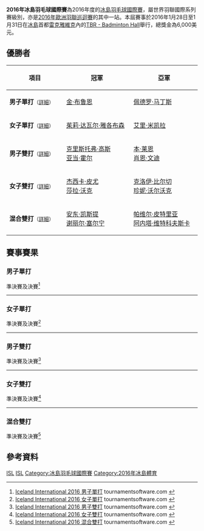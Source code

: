 {{noteTA|G1=Badminton}}
{{infobox badminton event
|name           = 2016年冰島羽毛球國際賽
|image          = 
|size           = 
|caption        =
|dates          = 2016年1月28日－1月31日
|number_edition = 
|level          = 4B
|prize_money    = 6,000美元
|location       = {{ISL}}[[雷克雅維克|雷克雅維克]]
|venue          = TBR - Badminton Hall
|previous       = 2015年冰島羽毛球國際賽 
|next           = 2017年冰島羽毛球國際賽
}}
'''2016年冰島羽毛球國際賽'''為2016年度的[[冰島羽毛球國際賽|冰島羽毛球國際賽]]，屬世界羽聯國際系列賽級別，亦是[[2016年歐洲羽聯巡迴賽|2016年歐洲羽聯巡迴賽]]的其中一站。本屆賽事於2016年1月28日至1月31日在[[冰島|冰島]]首都[[雷克雅維克|雷克雅維克]]內的[[TBR_-_Badminton_Hall|TBR - Badminton Hall]]舉行，總獎金為6,000美元。

== 優勝者 ==
{| class=wikitable style="font-size:small"
!width="200"|項目
!width="250"|冠軍
!width="250"|亞軍
|-
|'''男子單打'''<small>（[[#男子單打|詳細]]）</small>
|{{flagicon|DEN}} [[金·布鲁恩|金·布鲁恩]]
|{{flagicon|POR}} [[佩德罗·马丁斯|佩德罗·马丁斯]]
|-
|'''女子單打'''<small>（[[#女子單打|詳細]]）</small>
|{{flagicon|DEN}} [[茱莉·达瓦尔·雅各布森|茱莉·达瓦尔·雅各布森]]
|{{flagicon|FIN}} [[艾里·米凯拉|艾里·米凯拉]]
|-
|'''男子雙打'''<small>（[[#男子雙打|詳細]]）</small>
|{{flagicon|ENG}} [[克里斯托弗·高斯|克里斯托弗·高斯]]<br/>{{flagicon|SCO}} [[亚当·霍尔|亚当·霍尔]]
|{{flagicon|ENG}} [[本·莱恩|本·莱恩]]<br/>{{flagicon|ENG}} [[肖恩·文迪|肖恩·文迪]]
|-
|'''女子雙打'''<small>（[[#女子雙打|詳細]]）</small>
|{{flagicon|ENG}} [[杰西卡·皮尤|杰西卡·皮尤]]<br/>{{flagicon|ENG}} [[莎拉·沃克|莎拉·沃克]]
|{{flagicon|ENG}} [[克洛伊·比尔切|克洛伊·比尔切]]<br/>{{flagicon|ENG}} [[珍妮·沃尔沃克|珍妮·沃尔沃克]]
|-
|'''混合雙打'''<small>（[[#混合雙打|詳細]]）</small>
|{{flagicon|FIN}} [[安东·凯斯提|安东·凯斯提]]<br/>{{flagicon|NED}} [[谢丽尔·塞尔宁|谢丽尔·塞尔宁]]
|{{flagicon|POL}} [[帕维尔·皮特里亚|帕维尔·皮特里亚]]<br/>{{flagicon|POL}} [[阿内塔·维特科夫斯卡|阿内塔·维特科夫斯卡]]
|}

== 賽事賽果 ==
=== 男子單打 ===
;準決賽及決賽<ref name="MS">[http://bwf.tournamentsoftware.com/sport/draw.aspx?id=185A87E8-457F-4111-A262-FE510F677AFF&draw=2 Iceland International 2016 男子單打] {{Wayback|url=http://bwf.tournamentsoftware.com/sport/draw.aspx?id=185A87E8-457F-4111-A262-FE510F677AFF&draw=2 |date=20180125231652 }} tournamentsoftware.com {{en}}</ref>
{{4TeamBracket-Tennis3-v2
| team-width=200
| RD1-seed1=7
| RD1-team1='''{{flagicon|POR}} [[佩德罗·马丁斯|佩德罗·马丁斯]]
| RD1-score1-1=''9
| RD1-score1-2=
| RD1-score1-3=
| RD1-seed2=Q
| RD1-team2={{nowrap|{{flagicon|DEN}} [[帕特里克·比耶勒高|帕特里克·比耶勒高]] (中途退出)}}
| RD1-score2-1=''2
| RD1-score2-2=
| RD1-score2-3=

| RD1-seed3=Q
| RD1-team3={{flagicon|DEN}} [[大衛·金·克里斯騰森|大衛·金·克里斯騰森]]
| RD1-score3-1=13
| RD1-score3-2=13
| RD1-score3-3=
| RD1-seed4=8
| RD1-team4='''{{flagicon|DEN}} [[金·布鲁恩|金·布鲁恩]]
| RD1-score4-1='''21
| RD1-score4-2='''21
| RD1-score4-3=

| RD2-seed1=7
| RD2-team1={{flagicon|POR}} [[佩德罗·马丁斯|佩德罗·马丁斯]]
| RD2-score1-1='''21
| RD2-score1-2=14
| RD2-score1-3=16
| RD2-seed2=8
| RD2-team2='''{{flagicon|DEN}} [[金·布鲁恩|金·布鲁恩]]
| RD2-score2-1=10
| RD2-score2-2='''21
| RD2-score2-3='''21
}}
----

=== 女子單打 ===
;準決賽及決賽<ref name="WS">[http://bwf.tournamentsoftware.com/sport/draw.aspx?id=185A87E8-457F-4111-A262-FE510F677AFF&draw=4 Iceland International 2016 女子單打] {{Wayback|url=http://bwf.tournamentsoftware.com/sport/draw.aspx?id=185A87E8-457F-4111-A262-FE510F677AFF&draw=4 |date=20180125232109 }} tournamentsoftware.com {{en}}</ref>
{{4TeamBracket-Tennis3-v2
| team-width=200
| RD1-seed1=
| RD1-team1={{flagicon|ENG}} [[克洛伊·比尔切|克洛伊·比尔切]]
| RD1-score1-1=17
| RD1-score1-2=18
| RD1-score1-3=
| RD1-seed2=
| RD1-team2='''{{nowrap|{{flagicon|DEN}} [[茱莉·达瓦尔·雅各布森|茱莉·达瓦尔·雅各布森]]}}
| RD1-score2-1='''21
| RD1-score2-2='''21
| RD1-score2-3=

| RD1-seed3=
| RD1-team3={{flagicon|DEN}} [[克劳迪娅·帕雷德斯|克劳迪娅·帕雷德斯]]
| RD1-score3-1='''21
| RD1-score3-2=12
| RD1-score3-3=15
| RD1-seed4=6
| RD1-team4='''{{flagicon|FIN}} [[艾里·米凯拉|艾里·米凯拉]]
| RD1-score4-1=17
| RD1-score4-2='''21
| RD1-score4-3='''21

| RD2-seed1=
| RD2-team1='''{{nowrap|{{flagicon|DEN}} [[茱莉·达瓦尔·雅各布森|茱莉·达瓦尔·雅各布森]]}}
| RD2-score1-1=19
| RD2-score1-2='''21
| RD2-score1-3='''21
| RD2-seed2=6
| RD2-team2={{flagicon|FIN}} [[艾里·米凯拉|艾里·米凯拉]]
| RD2-score2-1='''21
| RD2-score2-2=15
| RD2-score2-3=16
}}
----

=== 男子雙打 ===
;準決賽及決賽<ref name="MD">[http://bwf.tournamentsoftware.com/sport/draw.aspx?id=185A87E8-457F-4111-A262-FE510F677AFF&draw=5 Iceland International 2016 男子雙打] {{Webarchive|url=https://archive.is/20160202033838/http://bwf.tournamentsoftware.com/sport/draw.aspx?id=185A87E8-457F-4111-A262-FE510F677AFF&draw=5 |date=2016-02-02 }} tournamentsoftware.com {{en}}</ref>
{{4TeamBracket-Tennis3-v2
| team-width=200
| RD1-seed1=1
| RD1-team1={{nowrap|{{flagicon|POL}} [[帕维尔·皮特里亚|帕维尔·皮特里亚]]<br/> {{flagicon|POL}} [[沃伊切赫·苏库德拉尔塞克|沃伊切赫·苏库德拉尔塞克]]}}
| RD1-score1-1='''21
| RD1-score1-2=11
| RD1-score1-3=17
| RD1-seed2=4
| RD1-team2='''{{flagicon|ENG}} [[克里斯托弗·高斯|克里斯托弗·高斯]]<br/> {{flagicon|SCO}} [[亚当·霍尔|亚当·霍尔]]
| RD1-score2-1=14
| RD1-score2-2='''21
| RD1-score2-3='''21

| RD1-seed3=
| RD1-team3={{flagicon|DEN}} [[迪特列夫·耶格爾·霍爾姆|迪特列夫·耶格爾·霍爾姆]]<br/> {{flagicon|DEN}} [[叶普·卢德维格森|叶普·卢德维格森]]
| RD1-score3-1=15
| RD1-score3-2=13
| RD1-score3-3=
| RD1-seed4=
| RD1-team4='''{{flagicon|ENG}} [[本·莱恩|本·莱恩]]<br/> {{flagicon|ENG}} [[肖恩·文迪|肖恩·文迪]]
| RD1-score4-1='''21
| RD1-score4-2='''21
| RD1-score4-3=

| RD2-seed1=4
| RD2-team1='''{{flagicon|ENG}} [[克里斯托弗·高斯|克里斯托弗·高斯]]<br/> {{flagicon|SCO}} [[亚当·霍尔|亚当·霍尔]]
| RD2-score1-1='''21
| RD2-score1-2='''21
| RD2-score1-3=
| RD2-seed2=
| RD2-team2={{flagicon|ENG}} [[本·莱恩|本·莱恩]]<br/> {{flagicon|ENG}} [[肖恩·文迪|肖恩·文迪]]
| RD2-score2-1=19
| RD2-score2-2=19
| RD2-score2-3=
}}
----

=== 女子雙打 ===
;準決賽及決賽<ref name="WD">[http://bwf.tournamentsoftware.com/sport/draw.aspx?id=185A87E8-457F-4111-A262-FE510F677AFF&draw=6 Iceland International 2016 女子雙打] {{Webarchive|url=https://archive.is/20160202033839/http://bwf.tournamentsoftware.com/sport/draw.aspx?id=185A87E8-457F-4111-A262-FE510F677AFF&draw=6 |date=2016-02-02 }} tournamentsoftware.com {{en}}</ref>
{{4TeamBracket-Tennis3-v2
| team-width=200
| RD1-seed1=
| RD1-team1='''{{flagicon|ENG}} [[杰西卡·皮尤|杰西卡·皮尤]]<br/> {{flagicon|ENG}} [[莎拉·沃克|莎拉·沃克]]
| RD1-score1-1='''23
| RD1-score1-2='''23
| RD1-score1-3=
| RD1-seed2=
| RD1-team2={{flagicon|NED}} [[Alida_Chen|Alida Chen]]<br/> {{flagicon|NED}} [[谢丽尔·塞尔宁|谢丽尔·塞尔宁]]
| RD1-score2-1=21
| RD1-score2-2=21
| RD1-score2-3=

| RD1-seed3=3
| RD1-team3='''{{flagicon|ENG}} [[克洛伊·比尔切|克洛伊·比尔切]]<br/> {{flagicon|ENG}} [[珍妮·沃尔沃克|珍妮·沃尔沃克]]
| RD1-score3-1='''21
| RD1-score3-2='''21
| RD1-score3-3=
| RD1-seed4=
| RD1-team4={{nowrap|{{flagicon|DEN}} [[茱莉·达瓦尔·雅各布森|茱莉·达瓦尔·雅各布森]]<br/> {{flagicon|DEN}} [[麦尔·苏罗|麦尔·苏罗]]}}
| RD1-score4-1=14
| RD1-score4-2=11
| RD1-score4-3=

| RD2-seed1=
| RD2-team1='''{{flagicon|ENG}} [[杰西卡·皮尤|杰西卡·皮尤]]<br/> {{flagicon|ENG}} [[莎拉·沃克|莎拉·沃克]]
| RD2-score1-1='''21
| RD2-score1-2=10
| RD2-score1-3='''21
| RD2-seed2=3
| RD2-team2={{flagicon|ENG}} [[克洛伊·比尔切|克洛伊·比尔切]]<br/> {{flagicon|ENG}} [[珍妮·沃尔沃克|珍妮·沃尔沃克]]
| RD2-score2-1=10
| RD2-score2-2='''21
| RD2-score2-3=17
}}
----

=== 混合雙打 ===
;準決賽及決賽<ref name="XD">[http://bwf.tournamentsoftware.com/sport/draw.aspx?id=185A87E8-457F-4111-A262-FE510F677AFF&draw=7 Iceland International 2016 混合雙打] {{Webarchive|url=https://archive.is/20160202033838/http://bwf.tournamentsoftware.com/sport/draw.aspx?id=185A87E8-457F-4111-A262-FE510F677AFF&draw=7 |date=2016-02-02 }} tournamentsoftware.com {{en}}</ref>
{{4TeamBracket-Tennis3-v2
| team-width=200
| RD1-seed1=1
| RD1-team1='''{{nowrap|{{flagicon|POL}} [[帕维尔·皮特里亚|帕维尔·皮特里亚]]<br/> {{flagicon|POL}} [[阿内塔·维特科夫斯卡|阿内塔·维特科夫斯卡]]}}
| RD1-score1-1='''22
| RD1-score1-2='''21
| RD1-score1-3=
| RD1-seed2=4
| RD1-team2={{flagicon|ENG}} [[本·莱恩|本·莱恩]]<br/> {{flagicon|ENG}} [[杰西卡·皮尤|杰西卡·皮尤]]
| RD1-score2-1=20
| RD1-score2-2=16
| RD1-score2-3=

| RD1-seed3=3
| RD1-team3='''{{flagicon|FIN}} [[安东·凯斯提|安东·凯斯提]]<br/> {{flagicon|NED}} [[谢丽尔·塞尔宁|谢丽尔·塞尔宁]]
| RD1-score3-1='''21
| RD1-score3-2=16
| RD1-score3-3='''21
| RD1-seed4=
| RD1-team4={{flagicon|SCO}} [[亚当·霍尔|亚当·霍尔]]<br/> {{flagicon|SCO}} [[埃莉诺·奥唐内尔|埃莉诺·奥唐内尔]]
| RD1-score4-1=19
| RD1-score4-2='''21
| RD1-score4-3=14

| RD2-seed1=1
| RD2-team1={{nowrap|{{flagicon|POL}} [[帕维尔·皮特里亚|帕维尔·皮特里亚]]<br/> {{flagicon|POL}} [[阿内塔·维特科夫斯卡|阿内塔·维特科夫斯卡]]}}
| RD2-score1-1=20
| RD2-score1-2=18
| RD2-score1-3=
| RD2-seed2=3
| RD2-team2='''{{flagicon|FIN}} [[安东·凯斯提|安东·凯斯提]]<br/> {{flagicon|NED}} [[谢丽尔·塞尔宁|谢丽尔·塞尔宁]]
| RD2-score2-1='''22
| RD2-score2-2='''21
| RD2-score2-3=
}}

== 參考資料 ==
{{Reflist}}

[[Category:2016年世界羽聯國際系列賽|ISL]]
[[Category:2016年歐洲羽聯巡迴賽|ISL]]
[[Category:冰島羽毛球國際賽|Category:冰島羽毛球國際賽]]
[[Category:2016年冰島體育|Category:2016年冰島體育]]
